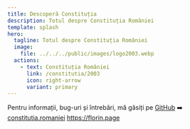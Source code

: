 ```yaml
---
title: Descoperă Constituția
description: Totul despre Constituția României
template: splash
hero:
  tagline: Totul despre Constituția României
  image:
    file: ../../../public/images/logo2003.webp
  actions:
    - text: Constituția României
      link: /constitutia/2003
      icon: right-arrow
      variant: primary
---
```



<CardGrid>
	<Card title="GitHub" icon="github">
		Pentru informații, bug-uri și întrebări, mă găsiți pe <a href="https://github.com/twentytwokhz" target="_blank">GitHub</a>
	</Card>
	<Card title="Instagram" icon="instagram">
		➡️ <a href="https://instagram.com/constitutia.romaniei" target="_blank">constitutia.romaniei</a>
	</Card>
	<Card title="Blog" icon="pencil">
		<a href="https://florin.page" target="_blank">https://florin.page</a>
	</Card>
</CardGrid>

